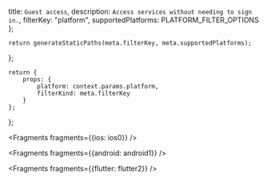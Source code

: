   title: `Guest access`,
  description: `Access services without needing to sign in.`,
  filterKey: "platform",
  supportedPlatforms: PLATFORM_FILTER_OPTIONS
};
      


    return generateStaticPaths(meta.filterKey, meta.supportedPlatforms);
};

    return {
        props: {
            platform: context.params.platform,
            filterKind: meta.filterKey
        }
    };
};


<Fragments fragments={{ios: ios0}} />


<Fragments fragments={{android: android1}} />


<Fragments fragments={{flutter: flutter2}} />
